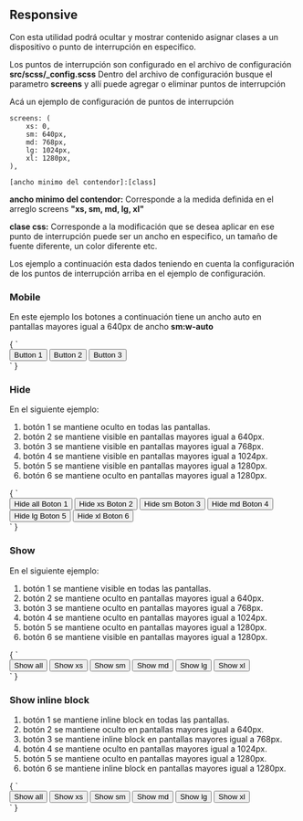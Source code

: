 
<Meta title="Componentes/Responsive" />

## Responsive

Con esta utilidad podrá ocultar y mostrar contenido asignar clases a un dispositivo o punto de interrupción en especifico. 

Los puntos de interrupción son configurado en el archivo de configuración **src/scss/_config.scss** 
Dentro del archivo de configuración busque el parametro **screens** y allí puede agregar o eliminar puntos de interrupción

Acá un ejemplo de configuración de puntos de interrupción

~~~
screens: (
	xs: 0,
	sm: 640px,
	md: 768px,
	lg: 1024px,
	xl: 1280px,
),
~~~

`[ancho minimo del contendor]:[class]`

**ancho minimo del contendor:** Corresponde a la medida definida en el arreglo screens **"xs, sm, md, lg, xl"**

**clase css:** Corresponde a la modificación que se desea aplicar en ese punto de interrupción puede ser un ancho 
en especifico, un tamaño de fuente diferente, un color diferente etc.

Los ejemplo a continuación esta dados teniendo en cuenta la configuración de los puntos de interrupción arriba
en el ejemplo de configuración. 

### Mobile

En este ejemplo los botones a continuación tiene un ancho auto en pantallas mayores igual a 640px de ancho **sm:w-auto**

<Preview>
  <Story name="Mobile" height="80px">
		{
        `<div class="buttons mt-10 text-white">
            <button class="btn bg-primary w-2 sm:w-auto">Button 1</button>
            <button class="btn bg-primary w-2 sm:w-auto">Button 2</button>
            <button class="btn bg-primary w-2 sm:w-auto">Button 3</button>
        </div>`
    }
	</Story>
</Preview>


### Hide

En el siguiente ejemplo:

1. botón 1 se mantiene oculto en todas las pantallas.
2. botón 2 se mantiene visible en pantallas mayores igual a 640px.
3. botón 3 se mantiene visible en pantallas mayores igual a 768px.
4. botón 4 se mantiene visible en pantallas mayores igual a 1024px.
5. botón 5 se mantiene visible en pantallas mayores igual a 1280px.
6. botón 6 se mantiene oculto en pantallas mayores igual a 1280px.

<Preview>
  <Story name="Hide" height="80px">
		{
        `<div class="buttons mt-10 text-white">
            <button class="btn bg-primary d-none">Hide all Boton 1</button>
            <button class="btn bg-primary d-none sm:d-inline-block">Hide xs Boton 2</button>
            <button class="btn bg-primary sm:d-none md:d-inline-block">Hide sm Boton 3</button>
            <button class="btn bg-primary md:d-none lg:d-inline-block">Hide md Boton 4</button>
            <button class="btn bg-primary lg:d-none xl:d-inline-block">Hide lg Boton 5</button>
            <button class="btn bg-primary xl:d-none">Hide xl Boton 6</button>
        </div>`
    }
	</Story>
</Preview>



### Show

En el siguiente ejemplo:

1. botón 1 se mantiene visible en todas las pantallas.
2. botón 2 se mantiene oculto en pantallas mayores igual a 640px.
3. botón 3 se mantiene oculto en pantallas mayores igual a 768px.
4. botón 4 se mantiene oculto en pantallas mayores igual a 1024px.
5. botón 5 se mantiene oculto en pantallas mayores igual a 1280px.
6. botón 6 se mantiene visible en pantallas mayores igual a 1280px.

<Preview>
  <Story name="Show" height="80px">
		{
        `<div class="buttons mt-10 text-white">
            <button class="btn bg-primary d-block">Show all</button>
            <button class="btn bg-primary d-block sm:d-none">Show xs</button>
            <button class="btn bg-primary d-none sm:d-block md:d-none">Show sm</button>
            <button class="btn bg-primary d-none md:d-block lg:d-none">Show md</button>
            <button class="btn bg-primary d-none lg:d-block xl:d-none">Show lg</button>
            <button class="btn bg-primary d-none xl:d-block">Show xl</button>
        </div>`
    }
	</Story>
</Preview>


### Show inline block


1. botón 1 se mantiene inline block en todas las pantallas.
2. botón 2 se mantiene oculto en pantallas mayores igual a 640px.
3. botón 3 se mantiene inline block en pantallas mayores igual a 768px.
4. botón 4 se mantiene oculto en pantallas mayores igual a 1024px.
5. botón 5 se mantiene oculto en pantallas mayores igual a 1280px.
6. botón 6 se mantiene inline block en pantallas mayores igual a 1280px.

<Preview>
  <Story name="Show inline block" height="80px">
		{
        `<div class="buttons mt-10 text-white">
            <button class="btn bg-primary d-inline-block">Show all</button>
            <button class="btn bg-primary d-inline-block sm:d-none">Show xs</button>
            <button class="btn bg-primary d-none sm:d-inline-block md:d-none">Show sm</button>
            <button class="btn bg-primary d-none md:d-inline-block lg:d-none">Show md</button>
            <button class="btn bg-primary d-none lg:d-inline-block xl:d-none">Show lg</button>
            <button class="btn bg-primary d-none xl:d-inline-block">Show xl</button>
        </div>`
    }
	</Story>
</Preview>